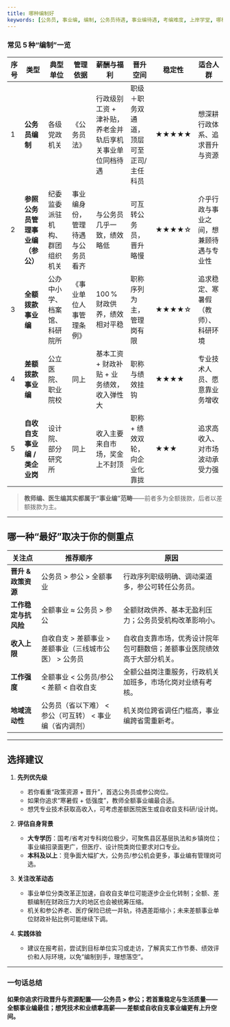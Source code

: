 ```yaml
---
title: 哪种编制好
keywords: [公务员, 事业编, 编制, 公务员待遇, 事业编待遇, 考编难度, 上岸学堂, 哪种编制好]
---
```




### 常见 5 种“编制”一览

| 序号 | 类型                 | 典型单位            | 管理依据                                  | 薪酬与福利                          | 晋升空间                 | 稳定性   | 适合人群                |
| -- | ------------------ | --------------- | ------------------------------------- | ------------------------------ | -------------------- | ----- | ------------------- |
| 1  | **公务员编制**          | 各级党政机关          | 《公务员法》                                | 行政级别工资 + 津补贴，养老金并轨后享机关事业单位同档待遇 | 职级＋职务双通道，顶层可至正司/主任科员 | ★★★★★ | 想深耕行政体系、追求晋升与资源     |
| 2  | **参照公务员管理事业编（参公）** | 纪委监委派驻机构、群团组织机关 | 事业编身份，管理待遇与公务员看齐 | 与公务员几乎一致，绩效略低                  | 可互转公务员，晋升略慢          | ★★★★☆ | 介乎行政与事业之间，想兼顾待遇与专业性 |
| 3  | **全额拨款事业编**        | 公办中小学、档案馆、科研院所  | 《事业单位人事管理条例》                          | 100 %财政供养，绩效相对平稳   | 职称序列为主，管理岗有限         | ★★★★☆ | 追求稳定、寒暑假（教师）、科研环境   |
| 4  | **差额拨款事业编**        | 公立医院、职业院校       | 同上                                    | 基本工资 + 财政补贴 + 业务绩效，收入弹性大       | 职称与绩效挂钩              | ★★★★  | 专业技术人员、愿意靠业务增收      |
| 5  | **自收自支事业编 / 类企业岗** | 设计院、部分研究所       | 同上                                    | 收入主要来自市场，奖金上不封顶    | 职称 + 绩效双轮，向企业化靠拢     | ★★★   | 追求高收入、对市场波动承受力强     |

> **教师编、医生编其实都属于“事业编”范畴**——前者多为全额拨款，后者以差额拨款为主。

---

## 哪一种“最好”取决于你的侧重点

| 关注点           | 推荐顺序                             | 原因                                   |
| ------------- | -------------------------------- | ------------------------------------ |
| **晋升 & 政策资源** | 公务员 &gt; 参公 &gt; 全额事业                  | 行政序列职级明确、调动渠道多，参公可转任公务员。             |
| **工作稳定与抗风险**  | 全额事业 ≈ 公务员 &gt; 参公                  | 全额财政供养、基本无盈利压力；公务员受机构改革影响小。          |
| **收入上限**      | 自收自支 &gt; 差额事业 &gt; 差额事业（三线城市公医） &gt; 公务员 | 自收自支靠市场，优秀设计院年包可翻数倍；差额事业医院绩效高于大部分机关。 |
| **工作强度**      | 全额事业 &lt; 公务员/参公 &lt; 差额 &lt; 自收自支        | 全额公益岗注重服务，行政机关加班多，市场化岗对业绩有考核。        |
| **地域流动性**     | 公务员（省以下难） &lt; 参公（可互转） &lt; 事业编（省内调剂）  | 机关岗位跨省调任门槛高，事业编跨省需重新考。               |

---

## 选择建议

1. **先列优先级**

   * 若你看重“政策资源 + 晋升”，首选公务员或参公岗位。
   * 如果你追求“寒暑假 + 低强度”，教师全额事业编最合适。
   * 想凭专业技术获取高收入，可考虑差额医院医生或自收自支科研/设计岗。

2. **评估自身背景**

   * **大专学历**：国考/省考对专科岗位极少，可聚焦县区基层执法和乡镇岗位；事业编招录面更广，但医疗、设计院类岗位要求对口专业。
   * **本科及以上**：竞争面大幅扩大，公务员/参公机会更多，事业编有管理岗可选。

3. **关注改革动态**

   * 事业单位分类改革正加速，自收自支单位可能逐步企业化转制；全额、差额编制在财政压力大的地区也会被统筹压缩。
   * 机关和参公养老、医疗保险已统一并轨，待遇差距缩小；未来差额事业单位财政补贴比例可能继续下调。

4. **实践体验**

   * 建议在报考前，尝试到目标单位实习或走访，了解真实工作节奏、绩效评价和人际环境，以免“编制到手，理想落空”。

---

### 一句话总结

**如果你追求行政晋升与资源配置——公务员 > 参公；若首重稳定与生活质量——全额事业编最佳；想凭技术和业绩拿高薪——差额或自收自支事业编更有上升空间。**


<FollowMe />